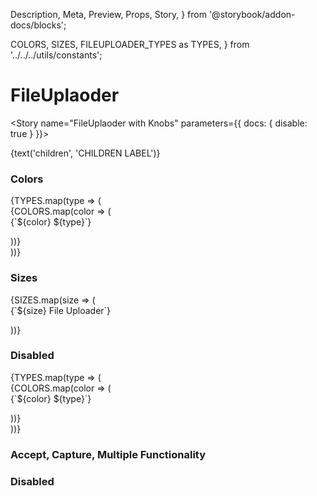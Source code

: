   Description,
  Meta,
  Preview,
  Props,
  Story,
} from '@storybook/addon-docs/blocks';

  COLORS,
  SIZES,
  FILEUPLOADER_TYPES as TYPES,
} from '../../../utils/constants';


<Meta component={FileUploader} title="Components/Molecules/Form Controls/FileUploader" />

# FileUplaoder
<Description of={FileUploader} />
<Props of={FileUploader} />

<Story name="FileUplaoder with Knobs" parameters={{ docs: { disable: true } }}>
  <form id="fileUploaderWithKnobForm">
    <FileUploader
      className={text('className', '', 'FileUploader Options')}
      disabled={boolean('disabled', false, 'FileUploader Options')}
      errorMsg={text('errorMsg', '', 'FileUploader Options')}
      formId={text('formId', 'fileUploaderWithKnobForm', 'FileUploader Options')}
      handleClick={action('`FileUploader with Knobs` onChange event triggered.')}
      helpText={text(
        'helpText',
        'This is useful or helpful information.',
        'FileUploader Options',
      )}
      multiple={boolean('multiple', false, 'FileUploader Options')}
      name={text('name', 'fileUploaderWithKnobs', 'FileUploader Options')}
      size={text('size', 'large', 'FileUploader Options')}
      styleType={text('styleType', '', 'FileUploader Options')}
      value={text('value', '', 'FileUploader Options')}
    >{text('children', 'CHILDREN LABEL')}</FileUploader>
  </form>
</Story>

### Colors
<Preview>
  <Story name="FileUploader Colors and Types">
    <div>
      {TYPES.map(type => (
        <div key={`${type}_color`}>
          {COLORS.map(color => (
            <form id="FileUploader Colors and Types">
              <FileUploader 
                label="This are the other colors"
                name="This is a name"
                color={color}
                styleType={type}
              >
               {`${color} ${type}`}
             </FileUploader>
           </form>
           ))}
        </div>
      ))}
    </div>
    </Story>
  </Preview>

### Sizes 
<Preview>
  <Story name="FileUploader Sizes">
    {SIZES.map(size => (
      <form id="FileUploader Sizes">
      <FileUploader 
        label="This are the other sizes"
        name="This is a name"
        size={size}
      >
      {`${size} File Uploader`}
      </FileUploader>
      </form>
    ))}
    </Story>
  </Preview>

### Disabled 
<Preview>
  <Story name="FileUploader Disabled">
    <div>
      {TYPES.map(type => (
        <div key={`${type}_color`}>
          {COLORS.map(color => (
            <form id="FileUploader Disabled">
              <FileUploader 
                label="These are the disabled colors and types"
                name="This is a name"
                color={color}
                styleType={type}
                disabled
              >
               {`${color} ${type}`}
             </FileUploader>
           </form>
           ))}
        </div>
      ))}
    </div>
    </Story>
  </Preview>





### Accept, Capture, Multiple Functionality 

### Disabled 